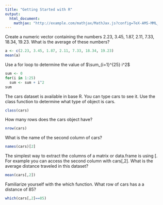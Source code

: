 ```yaml
---
title: "Getting Started with R"
output: 
  html_document:
    mathjax: "http://example.com/mathjax/MathJax.js?config=TeX-AMS-MML_HTMLorMML"
---
```

Create a numeric vector containing the numbers 2.23, 3.45, 1.87, 2.11, 7.33, 18.34, 19.23. What is the average of these numbers?

```r
a <- c(2.23, 3.45, 1.87, 2.11, 7.33, 18.34, 19.23)
mean(a)
```

Use a for loop to determine the value of $\sum_{i=1}^{25} i^2$

```r
sum <- 0
for(i in 1:25)
  sum <- sum + i^2
sum
```

The cars dataset is available in base R. You can type cars to see it. Use the class function to determine what type of object is cars.
```r
class(cars)
```

How many rows does the cars object have?
```r
nrow(cars)
```

What is the name of the second column of cars?
```r
names(cars)[2]
```

The simplest way to extract the columns of a matrix or data.frame is using [. For example you can access the second column with cars[,2]. What is the average distance traveled in this dataset?
```r
mean(cars[,2])
```

Familiarize yourself with the which function. What row of cars has a a distance of 85?
```r
which(cars[,2]==85)
```

